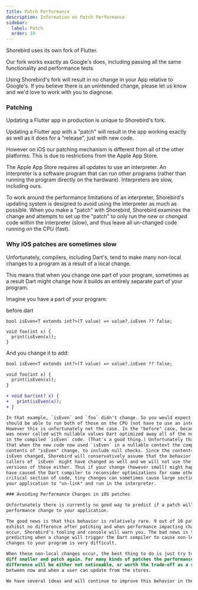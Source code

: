 ```yaml
---
title: Patch Performance
description: Information on Patch Performance
sidebar:
  label: Patch
  order: 10
---
```


Shorebird uses its own fork of Flutter.

Our fork works exactly as Google's does, including passing all the same
functionality and performance tests.

Using Shorebird's fork will result in no change in your App relative to
Google's. If you believe there is an unintended change, please let us know and
we'd love to work with you to diagnose.

### Patching

Updating a Flutter app in production is unique to Shorebird's fork.

Updating a Flutter app with a "patch" will result in the app working exactly as
well as it does for a "release", just with new code.

However on iOS our patching mechanism is different from all of the other
platforms. This is due to restrictions from the Apple App Store.

The Apple App Store requires all updates to use an interpreter. An interpreter
is a software program that can run other programs (rather than running the
program directly on the hardware). Interpreters are slow, including ours.

To work around the performance limitations of an interpreter, Shorebird's
updating system is designed to avoid using the interpreter as much as possible.
When you make a "patch" with Shorebird, Shorebird examines the change and
attempts to set up the "patch" to only run the _new_ or _changed_ code within
the interpreter (slow), and thus leave all un-changed code running on the CPU
(fast).

### Why iOS patches are sometimes slow

Unfortunately, compilers, including Dart's, tend to make many non-local changes
to a program as a result of a local change.

This means that when you change one part of your program, sometimes as a result
Dart might change how it builds an entirely separate part of your program.

Imagine you have a part of your program:

before.dart

```
bool isEven<T extends int?>(T value) => value?.isEven ?? false;

void foo(int x) {
  print(isEven(x));
}
```

And you change it to add:

```diff
bool isEven<T extends int?>(T value) => value?.isEven ?? false;

void foo(int x) {
  print(isEven(x));
}

+ void bar(int? x) {
+   print(isEven(x));
+ }

In that example, `isEven` and `foo` didn't change. So you would expect Shorebird
should be able to run both of those on the CPU (not have to use an interpreter).
However this is unfortunately not the case. In the "before" case, because isEven
was never called with nullable values Dart optimized away all of the null checks
in the compiled `isEven` code. (That's a good thing.) Unfortunately that means
that when the new code now used `isEven` in a nullable context the compiled
contents of "isEven" change, to include null checks. Since the contents of
isEven changed, Shorebird will conservatively assume that the behavior of all
callers of `isEven` might have changed as well and we will not use the CPU
versions of those either. Thus if your change (however small) might happen to
have caused the Dart compiler to reconsider optimizations for some other
critical section of code, tiny changes can sometimes cause large sections of
your application to "un-link" and run in the interpreter.

### Avoiding Performance Changes in iOS patches

Unfortunately there is currently no good way to predict if a patch will cause a
performance change to your application.

The good news is that this behavior is relatively rare. 9 out of 10 patches
exhibit no difference after patching and when performance impacting changes
occur, Shorebird's tooling and console will warn you. The bad news is that
predicting when a change will trigger the Dart compiler to cause non-local
changes to your program is very difficult.

When these non-local changes occur, the best thing to do is just try to make the
diff smaller and patch again. For many kinds of patches the performance
difference will be either not noticeable, or worth the trade-off as a stop-gap
between now and when a user can update from the stores.

We have several ideas and will continue to improve this behavior in the future.
```
